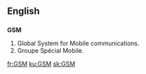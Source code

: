 ==English==
==={{initialism}}===
{{wikipedia|GSM}}
'''GSM'''

#Global System for Mobile communications.{{electronics}}
#Groupe Spécial Mobile.{{electronics}}

[[fr:GSM]]
[[ku:GSM]]
[[sk:GSM]]